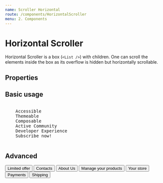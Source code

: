 ```yaml
---
name: Scroller Horizontal
route: /components/HorizontalScroller
menu: 2. Components
---
```




# Horizontal Scroller

Horizontal Scroller is a box (`<List />`) with children. One can scroll the elements inside the box as its overflow is hidden but horizontally scrollable.

## Properties

<Props of={HorizontalScroller} />

## Basic usage

<pre>
  <HorizontalScroller>
    <Box m="s" py="s" px="l" sx={{ border: '1px solid black'}}>Accessible</Box>
    <Box m="s" py="s" px="l" sx={{ border: '1px solid black'}}>Themeable</Box>
    <Box m="s" py="s" px="l" sx={{ border: '1px solid black'}}>Composable</Box>
    <Box m="s" py="s" px="l" sx={{ border: '1px solid black'}}>Active Community</Box>
    <Box m="s" py="s" px="l" sx={{ border: '1px solid black'}}>Developer Experience</Box>
    <Box m="s" py="s" px="l" sx={{ border: '1px solid black'}}>Subscribe now!</Box>
  </HorizontalScroller>
</pre>

## Advanced

<Playground>
  <HorizontalScroller>
    <Button m="s" bg="accentDark" py="s" px="xxl">Limited offer</Button>
    <Button m="s" py="s" px="xxl">Contacts</Button>
    <Button m="s" bg="accentLightest" py="s" px="xxl">About Us</Button>
    <Button m="s" bg="accentDark" py="s" px="xxl">Manage your products</Button>
    <Button m="s" py="s" px="xxl">Your store</Button>
    <Button m="s" bg="accentLight" py="s" px="xxl">Payments</Button>
    <Button m="s" py="s" px="xxl">Shipping</Button>
  </HorizontalScroller>
</Playground>

